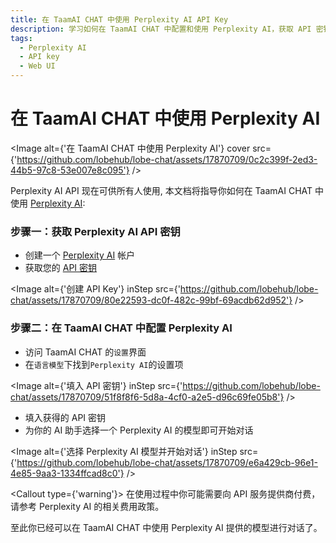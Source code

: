 ```yaml
---
title: 在 TaamAI CHAT 中使用 Perplexity AI API Key
description: 学习如何在 TaamAI CHAT 中配置和使用 Perplexity AI，获取 API 密钥并选择适合的语言模型开始对话。
tags:
  - Perplexity AI
  - API key
  - Web UI
---
```


# 在 TaamAI CHAT 中使用 Perplexity AI

<Image
  alt={'在 TaamAI CHAT 中使用 Perplexity AI'}
  cover
  src={'https://github.com/lobehub/lobe-chat/assets/17870709/0c2c399f-2ed3-44b5-97c8-53e007e8c095'}
/>

Perplexity AI API 现在可供所有人使用, 本文档将指导你如何在 TaamAI CHAT 中使用 [Perplexity AI](https://www.perplexity.ai/):

<Steps>

### 步骤一：获取 Perplexity AI API 密钥

- 创建一个 [Perplexity AI](https://www.perplexity.ai/) 帐户
- 获取您的 [API 密钥](https://www.perplexity.ai/settings/api)

<Image
  alt={'创建 API Key'}
  inStep
  src={'https://github.com/lobehub/lobe-chat/assets/17870709/80e22593-dc0f-482c-99bf-69acdb62d952'}
/>

### 步骤二：在 TaamAI CHAT 中配置 Perplexity AI

- 访问 TaamAI CHAT 的`设置`界面
- 在`语言模型`下找到`Perplexity AI`的设置项

<Image
  alt={'填入 API 密钥'}
  inStep
  src={'https://github.com/lobehub/lobe-chat/assets/17870709/51f8f8f6-5d8a-4cf0-a2e5-d96c69fe05b8'}
/>

- 填入获得的 API 密钥
- 为你的 AI 助手选择一个 Perplexity AI 的模型即可开始对话

<Image
  alt={'选择 Perplexity AI 模型并开始对话'}
  inStep
  src={'https://github.com/lobehub/lobe-chat/assets/17870709/e6a429cb-96e1-4e85-9aa3-1334ffcad8c0'}
/>

<Callout type={'warning'}>
  在使用过程中你可能需要向 API 服务提供商付费，请参考 Perplexity AI 的相关费用政策。
</Callout>

</Steps>

至此你已经可以在 TaamAI CHAT 中使用 Perplexity AI 提供的模型进行对话了。
